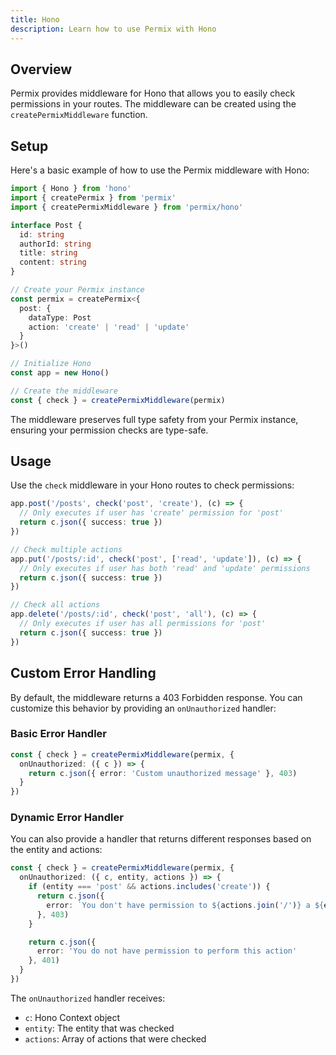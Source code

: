 ```yaml
---
title: Hono
description: Learn how to use Permix with Hono
---
```


## Overview

Permix provides middleware for Hono that allows you to easily check permissions in your routes. The middleware can be created using the `createPermixMiddleware` function.

<Steps>

<Step>

## Setup

Here's a basic example of how to use the Permix middleware with Hono:

```ts twoslash
import { Hono } from 'hono'
import { createPermix } from 'permix'
import { createPermixMiddleware } from 'permix/hono'

interface Post {
  id: string
  authorId: string
  title: string
  content: string
}

// Create your Permix instance
const permix = createPermix<{
  post: {
    dataType: Post
    action: 'create' | 'read' | 'update'
  }
}>()

// Initialize Hono
const app = new Hono()

// Create the middleware
const { check } = createPermixMiddleware(permix)
```

<Callout>
The middleware preserves full type safety from your Permix instance, ensuring your permission checks are type-safe.
</Callout>

</Step>

<Step>

## Usage

Use the `check` middleware in your Hono routes to check permissions:

```ts
app.post('/posts', check('post', 'create'), (c) => {
  // Only executes if user has 'create' permission for 'post'
  return c.json({ success: true })
})

// Check multiple actions
app.put('/posts/:id', check('post', ['read', 'update']), (c) => {
  // Only executes if user has both 'read' and 'update' permissions
  return c.json({ success: true })
})

// Check all actions
app.delete('/posts/:id', check('post', 'all'), (c) => {
  // Only executes if user has all permissions for 'post'
  return c.json({ success: true })
})
```

</Step>

</Steps>

## Custom Error Handling

By default, the middleware returns a 403 Forbidden response. You can customize this behavior by providing an `onUnauthorized` handler:

### Basic Error Handler

```ts
const { check } = createPermixMiddleware(permix, {
  onUnauthorized: ({ c }) => {
    return c.json({ error: 'Custom unauthorized message' }, 403)
  }
})
```

### Dynamic Error Handler

You can also provide a handler that returns different responses based on the entity and actions:

```ts
const { check } = createPermixMiddleware(permix, {
  onUnauthorized: ({ c, entity, actions }) => {
    if (entity === 'post' && actions.includes('create')) {
      return c.json({
        error: `You don't have permission to ${actions.join('/')} a ${entity}`
      }, 403)
    }

    return c.json({
      error: 'You do not have permission to perform this action'
    }, 401)
  }
})
```

The `onUnauthorized` handler receives:
- `c`: Hono Context object
- `entity`: The entity that was checked
- `actions`: Array of actions that were checked
